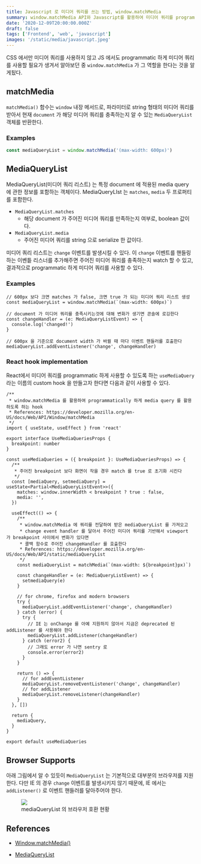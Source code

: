 ```yaml
---
title: Javascript 로 미디어 쿼리를 쓰는 방법, window.matchMedia
summary: window.matchMedia API와 Javascript를 활용하여 미디어 쿼리를 programmatic하게 사용하는 방법에 대해서 알아봅시다.
date: '2020-12-09T20:00:00.000Z'
draft: false
tags: ['Frontend', 'web', 'javascript']
images: '/static/media/javascript.jpeg'
---
```


CSS 에서만 미디어 쿼리를 사용하지 않고 JS 에서도 programmatic 하게 미디어 쿼리를 사용할 필요가 생겨서 알아보던 중 `window.matchMedia` 가 그 역할을 한다는 것을 알게됬다.

## matchMedia

`matchMedia()` 함수는 `window` 내장 메서드로, 파라미터로 string 형태의 미디어 쿼리를 받아서 현재 `document` 가 해당 미디어 쿼리를 충족하는지 알 수 있는 `MediaQueryList` 객체를 반환한다.

### Examples

```jsx
const mediaQueryList = window.matchMedia('(max-width: 600px)')
```

## MediaQueryList

MediaQueryList(미디어 쿼리 리스트) 는 특정 document 에 적용된 media query 에 관한 정보를 포함하는 객체이다. MediaQueryLIst 는 `matches`, `media` 두 프로퍼티를 포함한다.

- `MediaQueryList.matches`
  - 해당 document 가 주어진 미디어 쿼리를 만족하는지 여부로, boolean 값이다.
- `MediaQueryList.media`
  - 주어진 미디어 쿼리를 string 으로 serialize 한 값이다.

미디어 쿼리 리스트는 `change` 이벤트를 발생시킬 수 있다. 이 `change` 이벤트를 핸들링하는 이벤틑 리스너를 추가해주면 주어진 미디어 쿼리를 충족하는지 watch 할 수 있고, 결과적으로 programmatic 하게 미디어 쿼리를 사용할 수 있다.

### Examples

```tsx
// 600px 보다 크면 matches 가 false, 크면 true 가 되는 미디어 쿼리 리스트 생성
const mediaQueryList = window.matchMedia(`(max-width: 600px)`)

// document 가 미디어 쿼리를 충족시키는것에 대해 변화가 생기면 콘솔에 로깅한다
const changeHandler = (e: MediaQueryListEvent) => {
  console.log('changed!')
}

// 600px 을 기준으로 document width 가 바뀔 때 마다 이벤트 핸들러를 호출한다
mediaQueryList.addEventListener('change', changeHandler)
```

### React hook implementation

React에서 미디어 쿼리를 programmatic 하게 사용할 수 있도록 하는 `useMediaQuery` 라는 이름의 custom hook 을 만들고자 한다면 다음과 같이 사용할 수 있다.

```tsx
/**
 * window.matchMedia 를 활용하여 programmatically 하게 media query 를 활용하도록 하는 hook
 * References: https://developer.mozilla.org/en-US/docs/Web/API/Window/matchMedia
 */
import { useState, useEffect } from 'react'

export interface UseMediaQueriesProps {
  breakpoint: number
}

const useMediaQueries = ({ breakpoint }: UseMediaQueriesProps) => {
  /**
   * 주어진 breakpoint 보다 화면이 작을 경우 match 를 true 로 초기화 시킨다
   */
  const [mediaQuery, setmediaQuery] = useState<Partial<MediaQueryListEvent>>({
    matches: window.innerWidth < breakpoint ? true : false,
    media: '',
  })

  useEffect(() => {
    /**
     * window.matchMedia 에 쿼리를 전달하여 받은 mediaQueryList 를 가져오고
     * change event handler 를 달아서 주어진 미디어 쿼리를 기반해서 viewport 가 breakpoint 사이에서 변화가 있다면
     * 콜백 함수로 주어진 changeHandler 를 호출한다
     * References: https://developer.mozilla.org/en-US/docs/Web/API/static/mediaQueryList
     */
    const mediaQueryList = matchMedia(`(max-width: ${breakpoint}px)`)

    const changeHandler = (e: MediaQueryListEvent) => {
      setmediaQuery(e)
    }

    // for chrome, firefox and modern browsers
    try {
      mediaQueryList.addEventListener('change', changeHandler)
    } catch (error) {
      try {
        // IE 는 onChange 를 아예 지원하지 않아서 지금은 deprecated 된 addListener 를 사용해야 한다
        mediaQueryList.addListener(changeHandler)
      } catch (error2) {
        // 그래도 error 가 나면 sentry 로
        console.error(error2)
      }
    }

    return () => {
      // for addEventListener
      mediaQueryList.removeEventListener('change', changeHandler)
      // for addListener
      mediaQueryList.removeListener(changeHandler)
    }
  }, [])

  return {
    mediaQuery,
  }
}

export default useMediaQueries
```

## Browser Supports

아래 그림에서 알 수 있듯이 `MediaQueryList` 는 기본적으로 대부분의 브라우저를 지원한다. 다만 IE 의 경우 `change` 이벤트를 발생시키지 않기 때문에, IE 에서는 `addListener()` 로 이벤트 핸들러를 달아주어야 한다.

<figure>
  <img src="/static/media/matchmedia/Screen_Shot_2020-12-04_at_6.21.51_PM.png" />
  <figcaption style={{ color: 'grey' }}>mediaQueryList 의 브라우저 호환 현황</figcaption>
</figure>

## References

- [Window.matchMedia()](https://developer.mozilla.org/en-US/docs/Web/API/Window/matchMedia)

- [MediaQueryList](https://developer.mozilla.org/en-US/docs/Web/API/static/mediaQueryList)
